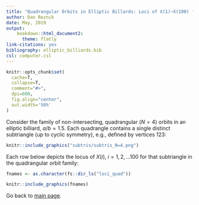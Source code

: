 ```yaml
--- 
title: "Quadrangular Orbits in Elliptic Billards: Loci of X(1)~X(100) for Internal Triangles"
author: Dan Reznik
date: May, 2019
output:
    bookdown::html_document2:
      theme: flatly
link-citations: yes
bibliography: elliptic_billiards.bib
csl: computer.csl
---
```


```r
knitr::opts_chunk$set(
  cache=T,
  collapse=T,
  comment="#>",
  dpi=600,
  fig.align="center",
  out.width='50%'
)
```

Consider the family of non-intersecting, quadrangular ($N=4$) orbits in an elliptic billiard, $a/b=1.5$. Each quadrangle contains a single distinct subtriangle (up to cyclic symmetry), e.g., defined by vertices 123:

```r
knitr::include_graphics("subtris/subtris_N=4.png")
```

Each row below depicts the locus of $X(i)$, $i=1,2,\ldots 100$ for that subtriangle in the quadrangular orbit family:

```r
fnames <- as.character(fs::dir_ls("loci_quad"))
```

```r
knitr::include_graphics(fnames)
```

Go back to [main page](index.html).


